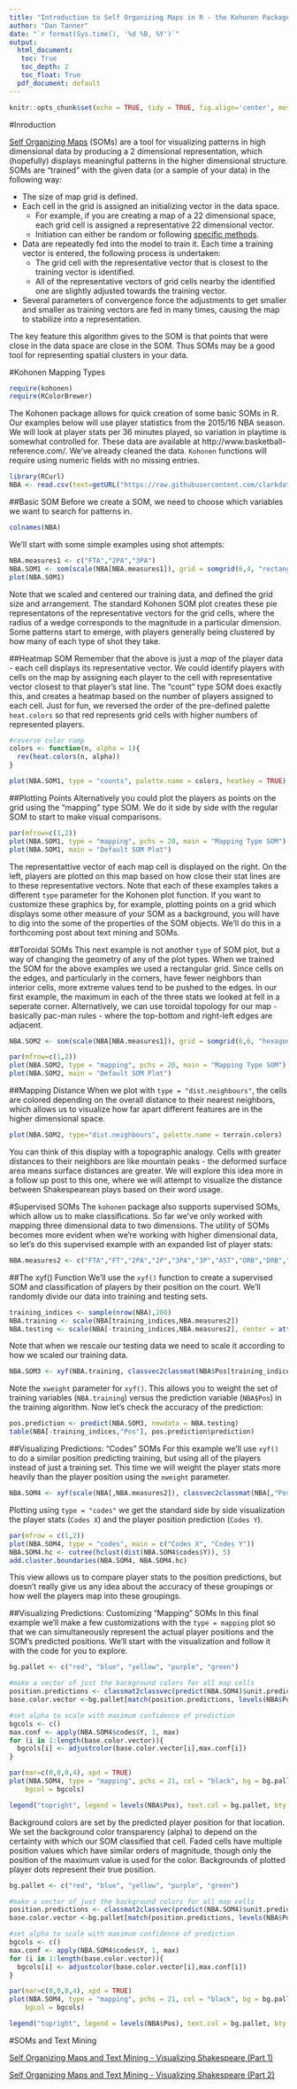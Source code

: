 ```yaml
---
title: "Introduction to Self Organizing Maps in R - the Kohonen Package and NBA Player Statistics"
author: "Dan Tanner"
date: "`r format(Sys.time(), '%d %B, %Y')`"
output:
  html_document:
   toc: True
   toc_depth: 2
   toc_float: True
  pdf_document: default
---
```


```r
knitr::opts_chunk$set(echo = TRUE, tidy = TRUE, fig.align='center', message = FALSE, warning = FALSE)
```
#Inroduction

[Self Organizing Maps](https://en.wikipedia.org/wiki/Self-organizing_map "Wikipedia: Self-organizing map") (SOMs) are a tool for visualizing patterns in high dimensional data by producing a 2 dimensional representation, which (hopefully) displays meaningful patterns in the higher dimensional structure. SOMs are "trained" with the given data (or a sample of your data) in the following way:

* The size of map grid is defined.
* Each cell in the grid is assigned an initializing vector in the data space.
    + For example, if you are creating a map of a 22 dimensional space, each grid cell is assigned a representative 22 dimensional vector.
    + Initiation can either be random or following [specific methods](https://en.wikipedia.org/wiki/Self-organizing_map#SOM_initiation "Wikipedia: SOM initiation").
* Data are repeatedly fed into the model to train it. Each time a training vector is entered, the following process is undertaken:
    + The grid cell with the representative vector that is closest to the training vector is identified.
    + All of the representative vectors of grid cells nearby the identified one are slightly adjusted towards the training vector.
* Several parameters of convergence force the adjustments to get smaller and smaller as training vectors are fed in many times, causing the map to stabilize into a representation.

The key feature this algorithm gives to the SOM is that points that were close in the data space are close in the SOM. Thus SOMs may be a good tool for representing spatial clusters in your data.

#Kohonen Mapping Types

```r
require(kohonen)
require(RColorBrewer)
```

The Kohonen package allows for quick creation of some basic SOMs in R. Our examples below will use player statistics from the 2015/16 NBA season. We will look at player stats per 36 minutes played, so variation in playtime is somewhat controlled for. These data are available at http://www.basketball-reference.com/. We've already cleaned the data. `Kohonen` functions will require using numeric fields with no missing entries. 
```r
library(RCurl)
NBA <- read.csv(text=getURL("https://raw.githubusercontent.com/clarkdatalabs/soms/master/NBA_2016_player_stats_cleaned.csv"), sep=",", header=T, check.names = FALSE)
```

##Basic SOM
Before we create a SOM, we need to choose which variables we want to search for patterns in.
```r
colnames(NBA)
```
We'll start with some simple examples using shot attempts:

```r
NBA.measures1 <- c("FTA","2PA","3PA")
NBA.SOM1 <- som(scale(NBA[NBA.measures1]), grid = somgrid(6,4, "rectangular"))
plot(NBA.SOM1)
```

Note that we scaled and centered our training data, and defined the grid size and arrangement. The standard Kohonen SOM plot creates these pie representatons of the representative vectors for the grid cells, where the radius of a wedge corresponds to the magnitude in a particular dimension. Some patterns start to emerge, with players generally being clustered by how many of each type of shot they take.

##Heatmap SOM
Remember that the above is just a *map* of the player data - each cell displays its representative vector. We could identify players with cells on the map by assigning each player to the cell with representative vector closest to that player's stat line. The "count" type SOM does exactly this, and creates a heatmap based on the number of players assigned to each cell. Just for fun, we reversed the order of the pre-defined palette `heat.colors` so that red represents grid cells with higher numbers of represented players.

```r
#reverse color ramp
colors <- function(n, alpha = 1){
  rev(heat.colors(n, alpha))
}
```
```r
plot(NBA.SOM1, type = "counts", palette.name = colors, heatkey = TRUE)
```

##Plotting Points
Alternatively you could plot the players as points on the grid using the "mapping" type SOM. We do it side by side with the regular SOM to start to make visual comparisons.
```r
par(mfrow=c(1,2))
plot(NBA.SOM1, type = "mapping", pchs = 20, main = "Mapping Type SOM")
plot(NBA.SOM1, main = "Default SOM Plot")
```
The representattive vector of each map cell is displayed on the right. On the left, players are plotted on this map based on how close their stat lines are to these representative vectors. Note that each of these examples takes a different `type` parameter for the Kohonen plot function. If you want to customize these graphics by, for example, plotting points on a grid which displays some other measure of your SOM as a background, you will have to dig into the some of the properties of the SOM objects. We'll do this in a forthcoming post about text mining and SOMs.

##Toroidal SOMs
This next example is not another `type` of SOM plot, but a way of changing the geometry of any of the plot types. When we trained the SOM for the above examples we used a rectangular grid. Since cells on the edges, and particularly in the corners, have fewer neighbors than interior cells, more extreme values tend to be pushed to the edges. In our first example, the maximum in each of the three stats we looked at fell in a seperate corner. Alternatively, we can use toroidal topology for our map - basically pac-man rules - where the top-bottom and right-left edges are adjacent.
```r
NBA.SOM2 <- som(scale(NBA[NBA.measures1]), grid = somgrid(6,6, "hexagonal"), toroidal = TRUE)
```
```r
par(mfrow=c(1,2))
plot(NBA.SOM2, type = "mapping", pchs = 20, main = "Mapping Type SOM")
plot(NBA.SOM2, main = "Default SOM Plot")
```

##Mapping Distance
When we plot with `type = "dist.neighbours"`, the cells are colored depending on the overall distance to their nearest neighbors, which allows us to visualize how far apart different features are in the higher dimensional space.
```r
plot(NBA.SOM2, type="dist.neighbours", palette.name = terrain.colors)
```

You can think of this display with a topographic analogy. Cells with greater distances to their neighbors are like mountain peaks - the deformed surface area means surface distances are greater. We will explore this idea more in a follow up post to this one, where we will attempt to visualize the distance between Shakespearean plays based on their word usage.

#Supervised SOMs
The `kohonen` package also supports supervised SOMs, which allow us to make classifications. So far we've only worked with mapping three dimensional data to two dimensions. The utility of SOMs becomes more evident when we're working with higher dimensional data, so let's do this supervised example with an expanded list of player stats:

```r
NBA.measures2 <- c("FTA","FT","2PA","2P","3PA","3P","AST","ORB","DRB","TRB","STL","BLK","TOV")
```

##The xyf() Function
We'll use the `xyf()` function to create a supervised SOM and classification of players by their position on the court. We'll randomly divide our data into training and testing sets.

```r
training_indices <- sample(nrow(NBA),200)
NBA.training <- scale(NBA[training_indices,NBA.measures2])
NBA.testing <- scale(NBA[-training_indices,NBA.measures2], center = attr(NBA.training, "scaled:center"), scale = attr(NBA.training, "scaled:scale"))
```
Note that when we rescale our testing data we need to scale it according to how we scaled our training data.
  
```r
NBA.SOM3 <- xyf(NBA.training, classvec2classmat(NBA$Pos[training_indices]), grid = somgrid(13,13, "hexagonal"), toroidal = TRUE ,rlen=100, xweight = .5)
```
Note the `xweight` parameter for `xyf()`. This allows you to weight the set of training variables (`NBA.training`) versus the prediction variable (`NBA$Pos`) in the training algorithm. Now let's check the accuracy of the prediction:

```r
pos.prediction <- predict(NBA.SOM3, newdata = NBA.testing)
table(NBA[-training_indices,"Pos"], pos.prediction$prediction)
```


##Visualizing Predictions: "Codes" SOMs
For this example we'll use `xyf()` to do a similar position predicting training, but using all of the players instead of just a training set. This time we will weight the player stats more heavily than the player position using the `xweight` parameter.

```r
NBA.SOM4 <- xyf(scale(NBA[,NBA.measures2]), classvec2classmat(NBA[,"Pos"]), grid = somgrid(13, 13, "hexagonal"), toroidal = TRUE, rlen = 300, xweight = 0.7)
```

Plotting using `type = "codes"` we get the standard side by side visualization the player stats (`Codes X`) and the player position prediction (`Codes Y`).

```r
par(mfrow = c(1,2))
plot(NBA.SOM4, type = "codes", main = c("Codes X", "Codes Y"))
NBA.SOM4.hc <- cutree(hclust(dist(NBA.SOM4$codes$Y)), 5)
add.cluster.boundaries(NBA.SOM4, NBA.SOM4.hc)
```

This view allows us to compare player stats to the position predictions, but doesn't really give us any idea about the accuracy of these groupings or how well the players map into these groupings. 

##Visualizing Predictions: Customizing "Mapping" SOMs
In this final example we'll make a few customizations with the `type = mapping` plot so that we can simultaneously represent the actual player positions and the SOM's predicted positions. We'll start with the visualization and follow it with the code for you to explore.

```r
bg.pallet <- c("red", "blue", "yellow", "purple", "green")

#make a vector of just the background colors for all map cells
position.predictions <- classmat2classvec(predict(NBA.SOM4)$unit.predictions)
base.color.vector <-bg.pallet[match(position.predictions, levels(NBA$Pos))]

#set alpha to scale with maximum confidence of prediction
bgcols <- c()
max.conf <- apply(NBA.SOM4$codes$Y, 1, max)
for (i in 1:length(base.color.vector)){
  bgcols[i] <- adjustcolor(base.color.vector[i],max.conf[i])
}
```

```r
par(mar=c(0,0,0,4), xpd = TRUE)
plot(NBA.SOM4, type = "mapping", pchs = 21, col = "black", bg = bg.pallet[match(NBA$Pos, levels(NBA$Pos))],
    bgcol = bgcols)

legend("topright", legend = levels(NBA$Pos), text.col = bg.pallet, bty = 'n', inset = c(-.03,0))
```
Background colors are set by the predicted player position for that location. We set the background color transparency (alpha) to depend on the certainty with which our SOM classified that cell. Faded cells have multiple position values which have similar orders of magnitude, though only the position of the maximum value is used for the color. Backgrounds of plotted player dots represent their true position.

```r
bg.pallet <- c("red", "blue", "yellow", "purple", "green")

#make a vector of just the background colors for all map cells
position.predictions <- classmat2classvec(predict(NBA.SOM4)$unit.predictions)
base.color.vector <-bg.pallet[match(position.predictions, levels(NBA$Pos))]

#set alpha to scale with maximum confidence of prediction
bgcols <- c()
max.conf <- apply(NBA.SOM4$codes$Y, 1, max)
for (i in 1:length(base.color.vector)){
  bgcols[i] <- adjustcolor(base.color.vector[i],max.conf[i])
}
```

```r
par(mar=c(0,0,0,4), xpd = TRUE)
plot(NBA.SOM4, type = "mapping", pchs = 21, col = "black", bg = bg.pallet[match(NBA$Pos, levels(NBA$Pos))],
    bgcol = bgcols)

legend("topright", legend = levels(NBA$Pos), text.col = bg.pallet, bty = 'n', inset = c(-.03,0))
```

#SOMs and Text Mining

[Self Organizing Maps and Text Mining - Visualizing Shakespeare (Part 1)](https://clarkdatalabs.github.io/soms/SOM_Shakespeare_Part_1)  

[Self Organizing Maps and Text Mining - Visualizing Shakespeare (Part 2)](https://clarkdatalabs.github.io/soms/SOM_Shakespeare_Part_2)
